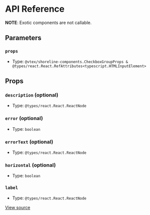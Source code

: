 # API Reference

**NOTE**: Exotic components are not callable.

## Parameters

### `props`

- Type: `@vtex/shoreline-components.CheckboxGroupProps & @types/react.React.RefAttributes<typescript.HTMLInputElement>`

## Props

### `description` (optional)

- Type: `@types/react.React.ReactNode`

### `error` (optional)

- Type: `boolean`

### `errorText` (optional)

- Type: `@types/react.React.ReactNode`

### `horizontal` (optional)

- Type: `boolean`

### `label`

- Type: `@types/react.React.ReactNode`

[View source](https://github.com/vtex/shoreline/blob/2e31bd62b/packages/components/src/checkbox/checkbox-group.tsx#L9)
